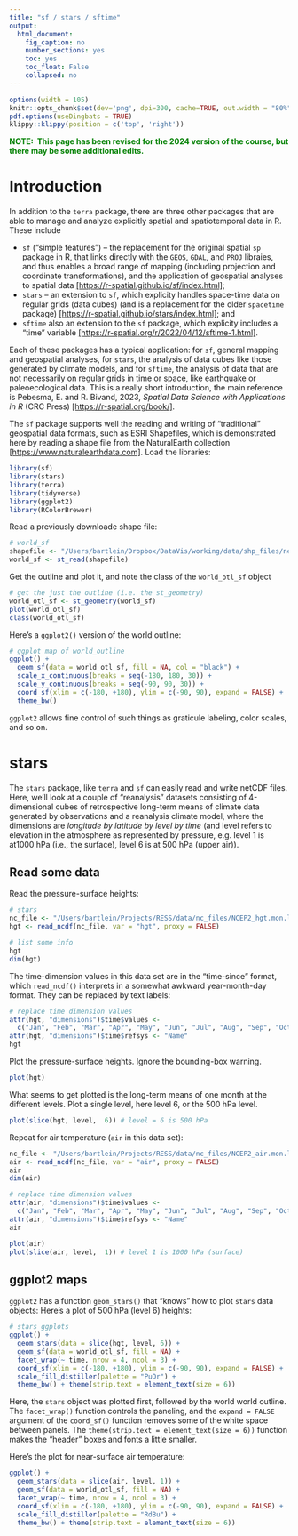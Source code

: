 ```yaml
---
title: "sf / stars / sftime"
output: 
  html_document:
    fig_caption: no
    number_sections: yes
    toc: yes
    toc_float: False
    collapsed: no
---
```


```r
options(width = 105)
knitr::opts_chunk$set(dev='png', dpi=300, cache=TRUE, out.width = "80%", out.height = "80%")
pdf.options(useDingbats = TRUE)
klippy::klippy(position = c('top', 'right'))
```
<span style="color: green;">**NOTE:&nbsp; This page has been revised for the 2024 version of the course, but there may be some additional edits.** &nbsp; <br>
  
# Introduction # 

In addition to the `terra` package, there are three other packages that are able to manage and analyze explicitly spatial and spatiotemporal data in R. These include

- `sf` ("simple features") -- the replacement for the original spatial `sp` package in R, that links directly with the `GEOS`, `GDAL`, and `PROJ` libraies, and thus enables a broad range of mapping (including projection and coordinate transformations), and the application of geospatial analyses to spatial data [[https://r-spatial.github.io/sf/index.html]](https://r-spatial.github.io/sf/index.html);
- `stars` -- an extension to `sf`, which explicity handles space-time data on regular grids (data cubes) (and is a replacement for the older `spacetime` package) [[https://r-spatial.github.io/stars/index.html]](https://r-spatial.github.io/stars/index.html); and 
- `sftime` also an extension to the `sf` package, which explicity includes a "time" variable [[https://r-spatial.org/r/2022/04/12/sftime-1.html]](https://r-spatial.org/r/2022/04/12/sftime-1.html).

Each of these packages has a typical application: for `sf`, general mapping and geospatial analyses, for `stars`, the analysis of data cubes like those generated by climate models, and for `sftime`, the analysis of data that are not necessarily on regular grids in time or space, like earthquake or paleoecological data. This is a really short introduction, the main reference is Pebesma, E. and R. Bivand, 2023, *Spatial Data Science with Applications in R* (CRC Press) [[https://r-spatial.org/book/]](https://r-spatial.org/book/).

The `sf` package supports well the reading and writing of "traditional" geospatial data formats, such as ESRI Shapefiles, which is demonstrated here by reading a shape file from the NaturalEarth collection [[https://www.naturalearthdata.com]](https://www.naturalearthdata.com). Load the libraries:

```r
library(sf)
library(stars)
library(terra)
library(tidyverse)
library(ggplot2)
library(RColorBrewer)
```

Read a previously downloade shape file:

```r
# world_sf
shapefile <- "/Users/bartlein/Dropbox/DataVis/working/data/shp_files/ne_110m_admin_0_countries/ne_110m_admin_0_countries.shp"
world_sf <- st_read(shapefile)
```

Get the outline and plot it, and note the class of the `world_otl_sf` object

```r
# get the just the outline (i.e. the st_geometry)
world_otl_sf <- st_geometry(world_sf)
plot(world_otl_sf) 
class(world_otl_sf)
```

Here's a `ggplot2()` version of the world outline:

```r
# ggplot map of world_outline
ggplot() + 
  geom_sf(data = world_otl_sf, fill = NA, col = "black") + 
  scale_x_continuous(breaks = seq(-180, 180, 30)) +
  scale_y_continuous(breaks = seq(-90, 90, 30)) +
  coord_sf(xlim = c(-180, +180), ylim = c(-90, 90), expand = FALSE) +
  theme_bw()
```

`ggplot2` allows fine control of such things as graticule labeling, color scales, and so on.

# stars #

The `stars` package, like `terra` and `sf` can easily read and write netCDF files. Here, we'll look at a couple of "reanalysis" datasets consisting of 4-dimensional cubes of retrospective long-term means of climate data generated by observations and a reanalysis climate model, where the dimensions are *longitude by latitude by level by time* (and level refers to elevation in the atmosphere as represented by pressure, e.g. level 1 is at1000 hPa (i.e., the surface), level 6 is at 500 hPa (upper air)). 

## Read some data ##

Read the pressure-surface heights:

```r
# stars
nc_file <- "/Users/bartlein/Projects/RESS/data/nc_files/NCEP2_hgt.mon.ltm.1991-2020.nc"
hgt <- read_ncdf(nc_file, var = "hgt", proxy = FALSE)

# list some info
hgt
dim(hgt)
```

The time-dimension values in this data set are in the "time-since" format, which `read_ncdf()` interprets in a somewhat awkward year-month-day format. They can be replaced by text labels:

```r
# replace time dimension values
attr(hgt, "dimensions")$time$values <- 
  c("Jan", "Feb", "Mar", "Apr", "May", "Jun", "Jul", "Aug", "Sep", "Oct", "Nov", "Dec")
attr(hgt, "dimensions")$time$refsys <- "Name"
hgt
```
Plot the pressure-surface heights. Ignore the bounding-box warning.

```r
plot(hgt)
```

What seems to get plotted is the long-term means of one month at the different levels. Plot a single level, here level 6, or the 500 hPa level.

```r
plot(slice(hgt, level,  6)) # level = 6 is 500 hPa
```

Repeat for air temperature (`air` in this data set): 

```r
nc_file <- "/Users/bartlein/Projects/RESS/data/nc_files/NCEP2_air.mon.ltm.1991-2020.nc"
air <- read_ncdf(nc_file, var = "air", proxy = FALSE)
air
dim(air)

# replace time dimension values
attr(air, "dimensions")$time$values <- 
  c("Jan", "Feb", "Mar", "Apr", "May", "Jun", "Jul", "Aug", "Sep", "Oct", "Nov", "Dec")
attr(air, "dimensions")$time$refsys <- "Name"
air

plot(air)
plot(slice(air, level,  1)) # level 1 is 1000 hPa (surface)
```

## ggplot2 maps

`ggplot2` has a function `geom_stars()` that "knows" how to plot `stars` data objects: Here's a plot of 500 hPa (level 6) heights:

```r
# stars ggplots
ggplot() +
  geom_stars(data = slice(hgt, level, 6)) +
  geom_sf(data = world_otl_sf, fill = NA) +
  facet_wrap(~ time, nrow = 4, ncol = 3) +
  coord_sf(xlim = c(-180, +180), ylim = c(-90, 90), expand = FALSE) +
  scale_fill_distiller(palette = "PuOr") +
  theme_bw() + theme(strip.text = element_text(size = 6))
```

Here, the `stars` object was plotted first, followed by the world world outline. The `facet_wrap()` function controls the paneling, and the `expand = FALSE` argument of the `coord_sf()` function removes some of the white space between panels. The `theme(strip.text = element_text(size = 6))` function makes the "header" boxes and fonts a little smaller.

Here's the plot for near-surface air temperature:

```r
ggplot() +
  geom_stars(data = slice(air, level, 1)) + 
  geom_sf(data = world_otl_sf, fill = NA) +
  facet_wrap(~ time, nrow = 4, ncol = 3) +
  coord_sf(xlim = c(-180, +180), ylim = c(-90, 90), expand = FALSE) +
  scale_fill_distiller(palette = "RdBu") +
  theme_bw() + theme(strip.text = element_text(size = 6))
```



